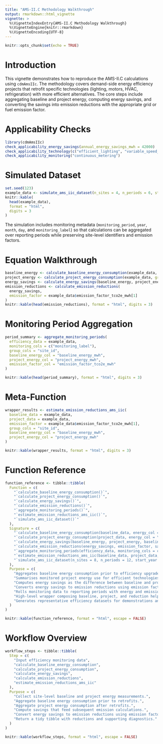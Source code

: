 ```yaml
---
title: "AMS-II.C Methodology Walkthrough"
output: rmarkdown::html_vignette
vignette: >
  %\VignetteIndexEntry{AMS-II.C Methodology Walkthrough}
  %\VignetteEngine{knitr::rmarkdown}
  %\VignetteEncoding{UTF-8}
---
```


```r
knitr::opts_chunk$set(echo = TRUE)
```

# Introduction

This vignette demonstrates how to reproduce the AMS-II.C calculations using
`cdmAmsIIc`. The methodology covers demand-side energy efficiency projects that
retrofit specific technologies (lighting, motors, HVAC, refrigeration) with more
efficient alternatives. The core steps include aggregating baseline and project
energy, computing energy savings, and converting the savings into emission
reductions with the appropriate grid or fuel emission factor.

# Applicability Checks

```r
library(cdmAmsIIc)
check_applicability_energy_savings(annual_energy_savings_mwh = 42000)
check_applicability_technology(c("efficient_lighting", "variable_speed_drives"))
check_applicability_monitoring("continuous_metering")
```

# Simulated Dataset

```r
set.seed(123)
example_data <- simulate_ams_iic_dataset(n_sites = 4, n_periods = 6, start_year = 2024, start_month = 7)
knitr::kable(
  head(example_data),
  format = "html",
  digits = 3
)
```

The simulation includes monitoring metadata (`monitoring_period`, `year`,
`month`, `day`, and `monitoring_label`) so that calculations can be aggregated
over reporting periods while preserving site-level identifiers and emission
factors.

# Equation Walkthrough

```r
baseline_energy <- calculate_baseline_energy_consumption(example_data, group_cols = "site_id")
project_energy <- calculate_project_energy_consumption(example_data, group_cols = "site_id")
energy_savings <- calculate_energy_savings(baseline_energy, project_energy)
emission_reductions <- calculate_emission_reductions(
  energy_savings,
  emission_factor = example_data$emission_factor_tco2e_mwh[1]
)
knitr::kable(head(emission_reductions), format = "html", digits = 3)
```

# Monitoring Period Aggregation

```r
period_summary <- aggregate_monitoring_periods(
  efficiency_data = example_data,
  monitoring_cols = c("monitoring_label"),
  group_cols = "site_id",
  baseline_energy_col = "baseline_energy_mwh",
  project_energy_col = "project_energy_mwh",
  emission_factor_col = "emission_factor_tco2e_mwh"
)

knitr::kable(head(period_summary), format = "html", digits = 3)
```

# Meta-Function

```r
wrapper_results <- estimate_emission_reductions_ams_iic(
  baseline_data = example_data,
  project_data = example_data,
  emission_factor = example_data$emission_factor_tco2e_mwh[1],
  group_cols = "site_id",
  baseline_energy_col = "baseline_energy_mwh",
  project_energy_col = "project_energy_mwh"
)

knitr::kable(wrapper_results, format = "html", digits = 3)
```

# Function Reference

```r
function_reference <- tibble::tibble(
  Function = c(
    "`calculate_baseline_energy_consumption()`",
    "`calculate_project_energy_consumption()`",
    "`calculate_energy_savings()`",
    "`calculate_emission_reductions()`",
    "`aggregate_monitoring_periods()`",
    "`estimate_emission_reductions_ams_iic()`",
    "`simulate_ams_iic_dataset()`"
  ),
  Signature = c(
    "`calculate_baseline_energy_consumption(baseline_data, energy_col = \"baseline_energy_mwh\", group_cols = NULL, output_col = \"baseline_energy_mwh\")`",
    "`calculate_project_energy_consumption(project_data, energy_col = \"project_energy_mwh\", group_cols = NULL, output_col = \"project_energy_mwh\")`",
    "`calculate_energy_savings(baseline_energy, project_energy, baseline_col = \"baseline_energy_mwh\", project_col = \"project_energy_mwh\", output_col = \"energy_savings_mwh\")`",
    "`calculate_emission_reductions(energy_savings, emission_factor, savings_col = \"energy_savings_mwh\", output_col = \"emission_reductions_tco2e\")`",
    "`aggregate_monitoring_periods(efficiency_data, monitoring_cols = c(\"year\", \"month\"), group_cols = \"site_id\", baseline_energy_col = \"baseline_energy_mwh\", project_energy_col = \"project_energy_mwh\", emission_factor_col = \"emission_factor_tco2e_mwh\")`",
    "`estimate_emission_reductions_ams_iic(baseline_data, project_data, emission_factor, group_cols = NULL, baseline_energy_col = \"baseline_energy_mwh\", project_energy_col = \"project_energy_mwh\")`",
    "`simulate_ams_iic_dataset(n_sites = 8, n_periods = 12, start_year = 2023, start_month = 1, baseline_energy_mean = 120, project_energy_mean = 75, emission_factor = 0.62)`"
  ),
  Purpose = c(
    "Aggregates baseline energy consumption prior to efficiency upgrades.",
    "Summarises monitored project energy use for efficient technologies.",
    "Computes energy savings as the difference between baseline and project energy.",
    "Converts energy savings to emission reductions using emission factors.",
    "Rolls monitoring data to reporting periods with energy and emission summaries.",
    "High-level wrapper composing baseline, project, and reduction helpers.",
    "Generates representative efficiency datasets for demonstrations and tests."
  )
)

knitr::kable(function_reference, format = "html", escape = FALSE)
```

# Workflow Overview

```r
workflow_steps <- tibble::tibble(
  Step = c(
    "Input efficiency monitoring data",
    "calculate_baseline_energy_consumption",
    "calculate_project_energy_consumption",
    "calculate_energy_savings",
    "calculate_emission_reductions",
    "estimate_emission_reductions_ams_iic"
  ),
  Purpose = c(
    "Collect site-level baseline and project energy measurements.",
    "Aggregate baseline energy consumption prior to retrofits.",
    "Aggregate project energy consumption after retrofits.",
    "Compute savings that feed subsequent emission calculations.",
    "Convert energy savings to emission reductions using emission factors.",
    "Return a tidy tibble with reductions and supporting diagnostics."
  )
)

knitr::kable(workflow_steps, format = "html", escape = FALSE)
```
